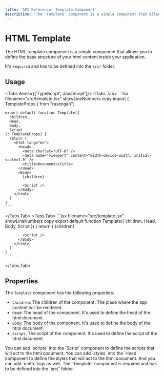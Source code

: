 ```yaml
---
title: 'API Reference: Template Component'
description: 'The `Template` component is a simple component that allows you to define the base structure of your html content inside your application.'
---
```



# HTML Template

The HTML template component is a simple component that allows you to define the base structure of your html content inside your application.

It's `required` and has to be defined into the `src/` folder.

## Usage

<Tabs items={['TypeScript', 'JavaScript']}>
  <Tabs.Tab>
    ```tsx filename="src/template.tsx" showLineNumbers copy
    import { TemplateProps } from "rasengan";

    export default function Template({
      children,
      Head,
      Body,
      Script
    }: TemplateProps) {
      return (
        <html lang="en">
          <Head>
            <meta charSet="UTF-8" />
            <meta name="viewport" content="width=device-width, initial-scale=1.0" />
            <title>Document</title>
          </Head>
          <Body>
            {children}

            <Script />
          </Body>
        </html>
      )
    }
    ```
  </Tabs.Tab>
  <Tabs.Tab>
    ```jsx filename="src/template.jsx" showLineNumbers copy
    export default function Template({
      children,
      Head,
      Body,
      Script
    }) {
      return (
        <html lang="en">
          <Head>
            <meta charSet="UTF-8" />
            <meta name="viewport" content="width=device-width, initial-scale=1.0" />
            <title>Document</title>
          </Head>
          <Body>
            {children}

            <Script />
          </Body>
        </html>
      )
    }
    ```
  </Tabs.Tab>
</Tabs>

## Properties

The `Template` component has the following properties:

- `children`: The children of the component. The place where the app content will be rendered.
- `Head`: The head of the component. It's used to define the head of the html document.
- `Body`: The body of the component. It's used to define the body of the html document.
- `Script`: The script of the component. It's used to define the script of the html document.

<AlertBox>
You can add `scripts` into the `Script` component to define the scripts that will act to the html document.
</AlertBox>

<AlertBox type="info">
You can add `styles` into the `Head` component to define the styles that will act to the html document. And you can add `meta` tags as well.
</AlertBox>

<AlertBox type="error">
The `Template` component is required and has to be defined into the `src/` folder.
</AlertBox>


